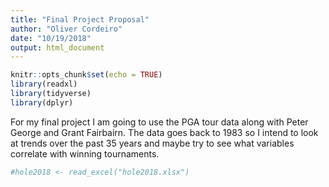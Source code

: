 ```yaml
---
title: "Final Project Proposal"
author: "Oliver Cordeiro"
date: "10/19/2018"
output: html_document
---
```


```r
knitr::opts_chunk$set(echo = TRUE)
library(readxl)
library(tidyverse)
library(dplyr)
```

For my final project I am going to use the PGA tour data along with Peter George and Grant Fairbairn. The data goes back to 1983 so I intend to look at trends over the past 35 years and maybe try to see what variables correlate with winning tournaments. 

```r
#hole2018 <- read_excel("hole2018.xlsx")
```




